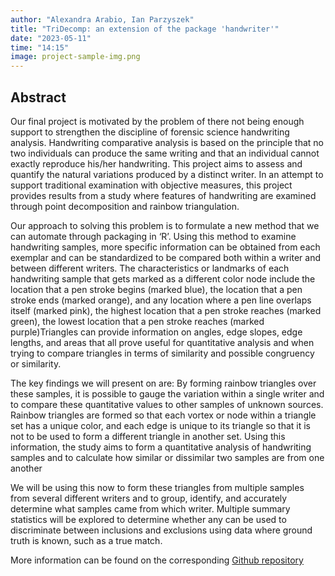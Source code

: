 ```yaml
---
author: "Alexandra Arabio, Ian Parzyszek"
title: "TriDecomp: an extension of the package 'handwriter'"
date: "2023-05-11"
time: "14:15"
image: project-sample-img.png
---
```

 
 
## Abstract

Our final project is motivated by the problem of there not being enough support to strengthen the discipline of forensic science handwriting analysis. Handwriting comparative analysis is based on the principle that no two individuals can produce the same writing and that an individual cannot exactly reproduce his/her handwriting. This project aims to assess and quantify the natural variations produced by a distinct writer. In an attempt to support traditional examination with objective measures, this project provides results from a study where features of handwriting are examined through point decomposition and rainbow triangulation. 

Our approach to solving this problem is to formulate a new method that we can automate through packaging in 'R'. Using this method to examine handwriting samples, more specific information can be obtained from each exemplar and can be standardized to be compared both within a writer and between different writers. The characteristics or landmarks of each handwriting sample that gets marked as a different color node include the location that a pen stroke begins (marked blue), the location that a pen stroke ends (marked orange), and any location where a pen line overlaps itself (marked pink), the highest location that a pen stroke reaches (marked green), the lowest location that a pen stroke reaches (marked purple)Triangles can provide information on angles, edge slopes, edge lengths, and areas that all prove useful for quantitative analysis and when trying to compare triangles in terms of similarity and possible congruency or similarity. 

The key findings we will present on are: By forming rainbow triangles over these samples, it is possible to gauge the variation within a single writer and to compare these quantitative values to other samples of unknown sources. Rainbow triangles are formed so that each vortex or node within a triangle set has a unique color, and each edge is unique to its triangle so that it is not to be used to form a different triangle in another set. Using this information, the study aims to form a quantitative analysis of handwriting samples and to calculate how similar or dissimilar two samples are from one another

We will be using this now  to form these triangles from multiple samples from several different writers and to group, identify, and accurately determine what samples came from which writer. Multiple summary statistics will be explored to determine whether any can be used to discriminate between inclusions and exclusions using data where ground truth is known, such as a true match. 

More information can be found on the corresponding [Github repository](https://github.com/AArabio/TriDecomp)
